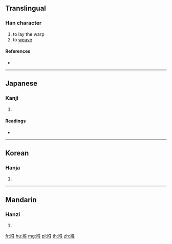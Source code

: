 {{character info/new}}
==Translingual==

===Han character===
{{Han char|rn=120|rad=糸|as=06|sn=12|four=|canj=VFOHG}}

# to lay the warp
# to [[weave]]

====References====
* {{Han ref|kx=0921.300|dkj=27394|dj=1354.170|hdz=53394.010|uh=7D4D|ud=32077}}

----

==Japanese==

===Kanji===
{{ja-kanji|grade=|rs=糸06}}

# {{defn|lang=ja|sort=糸06}}

====Readings====
* {{ja-readings|on=[[じん]] (jin), [[にん]] (nin)|kun=[[はたいと]] (hataito)|nanori=}}

----

==Korean==

===Hanja===
{{ko-hanja|hangeul=임|eumhun=|rv=im|mr=im|y=im}}

# {{defn|lang=ko|sort=糸06}}

----

==Mandarin==

===Hanzi===
{{cmn-hanzi|pin=[[rén]] ([[ren2]])|wg=jen<sup>2</sup>}}

# {{defn|lang=cmn|sort=糸06}}

[[fr:絍]]
[[hu:絍]]
[[mg:絍]]
[[pl:絍]]
[[th:絍]]
[[zh:絍]]